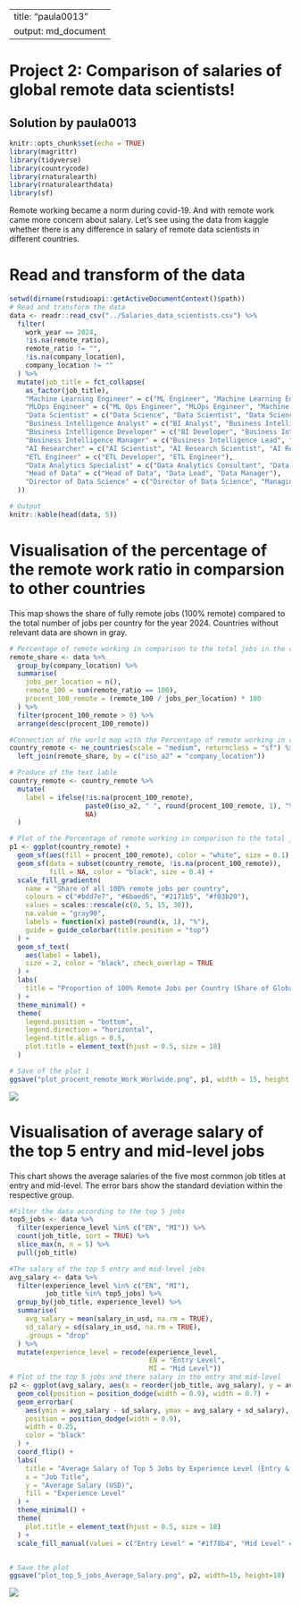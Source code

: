 
---
title: "paula0013"
output: md_document 
---

# Project 2: Comparison of salaries of global remote data scientists!

## Solution by paula0013
```r
knitr::opts_chunk$set(echo = TRUE)
library(magrittr)
library(tidyverse)
library(countrycode)
library(rnaturalearth)
library(rnaturalearthdata)
library(sf)
```

Remote working became a norm during covid-19. And with remote work came more concern about salary. Let’s see using the data from kaggle whether there is any difference in salary of remote data scientists in different countries.

# Read and transform of the data
```r
setwd(dirname(rstudioapi::getActiveDocumentContext()$path))
# Read and transform the data
data <- readr::read_csv("../Salaries_data_scientists.csv") %>%
  filter(
    work_year == 2024,
    !is.na(remote_ratio),
    remote_ratio != "",
    !is.na(company_location),
    company_location != ""
  ) %>%
  mutate(job_title = fct_collapse(
    as_factor(job_title),  
    "Machine Learning Engineer" = c("ML Engineer", "Machine Learning Engineer"),
    "MLOps Engineer" = c("ML Ops Engineer", "MLOps Engineer", "Machine Learning Operations Engineer"),
    "Data Scientist" = c("Data Science", "Data Scientist", "Data Science Practitioner"),
    "Business Intelligence Analyst" = c("BI Analyst", "Business Intelligence Analyst"),
    "Business Intelligence Developer" = c("BI Developer", "Business Intelligence Developer"),
    "Business Intelligence Manager" = c("Business Intelligence Lead", "Business Intelligence Manager"),
    "AI Researcher" = c("AI Scientist", "AI Research Scientist", "AI Research Engineer"),
    "ETL Engineer" = c("ETL Developer", "ETL Engineer"),
    "Data Analytics Specialist" = c("Data Analytics Consultant", "Data Analytics Lead", "Data Analytics Manager", "Data Analytics Specialist"),
    "Head of Data" = c("Head of Data", "Data Lead", "Data Manager"),
    "Director of Data Science" = c("Director of Data Science", "Managing Director Data Science")
  ))

# Output
knitr::kable(head(data, 5)) 
```

# Visualisation of the percentage of the remote work ratio in comparsion to other countries 
This map shows the share of fully remote jobs (100% remote) compared to the total number of jobs per country for the year 2024. Countries without relevant data are shown in gray.
```r

# Percentage of remote working in comparison to the total jobs in the country 
remote_share <- data %>%
  group_by(company_location) %>%
  summarise(
    jobs_per_location = n(),
    remote_100 = sum(remote_ratio == 100),
    procent_100_remote = (remote_100 / jobs_per_location) * 100
  ) %>%
  filter(procent_100_remote > 0) %>%
  arrange(desc(procent_100_remote))

#Connection of the world map with the Percentage of remote working in comparsion to the total jobs in a country
country_remote <- ne_countries(scale = "medium", returnclass = "sf") %>%
  left_join(remote_share, by = c("iso_a2" = "company_location"))

# Produce of the text lable 
country_remote <- country_remote %>%
  mutate(
    label = ifelse(!is.na(procent_100_remote),
                   paste0(iso_a2, " ", round(procent_100_remote, 1), "%"),
                   NA)
  )

# Plot of the Percentage of remote working in comparison to the total jobs in country, in a world map
p1 <- ggplot(country_remote) +
  geom_sf(aes(fill = procent_100_remote), color = "white", size = 0.1) +
  geom_sf(data = subset(country_remote, !is.na(procent_100_remote)),
          fill = NA, color = "black", size = 0.4) +
  scale_fill_gradientn(
    name = "Share of all 100% remote jobs per country",
    colours = c("#bdd7e7", "#6baed6", "#2171b5", "#f03b20"),
    values = scales::rescale(c(0, 5, 15, 30)),
    na.value = "gray90",
    labels = function(x) paste0(round(x, 1), "%"),
    guide = guide_colorbar(title.position = "top")
  ) +
  geom_sf_text(
    aes(label = label),
    size = 2, color = "black", check_overlap = TRUE
  ) +
  labs(
    title = "Proportion of 100% Remote Jobs per Country (Share of Global Total)"
  ) +
  theme_minimal() +
  theme(
    legend.position = "bottom",
    legend.direction = "horizontal",
    legend.title.align = 0.5,
    plot.title = element_text(hjust = 0.5, size = 18)
  )

# Save of the plot 1 
ggsave("plot_procent_remote_Work_Worlwide.png", p1, width = 15, height = 10)

``` 
![](plot_procent_remote_Work_Worlwide.png)

# Visualisation of average salary of the top 5 entry and mid-level jobs
This chart shows the average salaries of the five most common job titles at entry and mid-level. The error bars show the standard deviation within the respective group.
```r

#Filter the data according to the top 5 jobs 
top5_jobs <- data %>%
  filter(experience_level %in% c("EN", "MI")) %>%
  count(job_title, sort = TRUE) %>%
  slice_max(n, n = 5) %>%
  pull(job_title)

#The salary of the top 5 entry and mid-level jobs
avg_salary <- data %>%
  filter(experience_level %in% c("EN", "MI"),
         job_title %in% top5_jobs) %>%
  group_by(job_title, experience_level) %>%
  summarise(
    avg_salary = mean(salary_in_usd, na.rm = TRUE),
    sd_salary = sd(salary_in_usd, na.rm = TRUE),
    .groups = "drop"
  ) %>%
  mutate(experience_level = recode(experience_level,
                                   EN = "Entry Level",
                                   MI = "Mid Level"))
# Plot of the top 5 jobs and there salary in the entry and mid-level
p2 <- ggplot(avg_salary, aes(x = reorder(job_title, avg_salary), y = avg_salary, fill = experience_level)) +
  geom_col(position = position_dodge(width = 0.9), width = 0.7) +
  geom_errorbar(
    aes(ymin = avg_salary - sd_salary, ymax = avg_salary + sd_salary),
    position = position_dodge(width = 0.9),
    width = 0.25,
    color = "black"
  ) +
  coord_flip() +
  labs(
    title = "Average Salary of Top 5 Jobs by Experience Level (Entry & Mid)",
    x = "Job Title",
    y = "Average Salary (USD)",
    fill = "Experience Level"
  ) +
  theme_minimal() +
  theme(
    plot.title = element_text(hjust = 0.5, size = 18)
  ) +
  scale_fill_manual(values = c("Entry Level" = "#1f78b4", "Mid Level" = "#33a02c"))


# Save the plot
ggsave("plot_top_5_jobs_Average_Salary.png", p2, width=15, height=10)

```
![](plot_top_5_jobs_Average_Salary.png)
